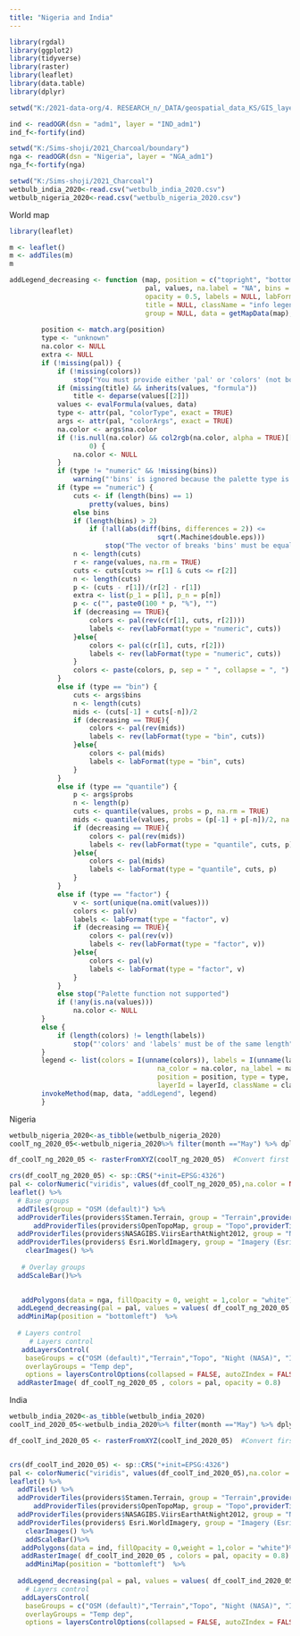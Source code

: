 ---
title: "Nigeria and India"
---


```{r, echo=FALSE, message=FALSE, results='hide',warning=FALSE}
library(rgdal)
library(ggplot2)
library(tidyverse)
library(raster)
library(leaflet)
library(data.table)
library(dplyr)

setwd("K:/2021-data-org/4. RESEARCH_n/_DATA/geospatial_data_KS/GIS_layers")

ind <- readOGR(dsn = "adm1", layer = "IND_adm1")
ind_f<-fortify(ind)

setwd("K:/Sims-shoji/2021_Charcoal/boundary")
nga <- readOGR(dsn = "Nigeria", layer = "NGA_adm1")
nga_f<-fortify(nga)
```


```{r, echo=FALSE, message=FALSE, results='hide',warning=FALSE}
setwd("K:/Sims-shoji/2021_Charcoal")
wetbulb_india_2020<-read.csv("wetbulb_india_2020.csv")
wetbulb_nigeria_2020<-read.csv("wetbulb_nigeria_2020.csv")
```

World map

```{r out.width='100%', echo=FALSE, warning=FALSE}
library(leaflet)

m <- leaflet()
m <- addTiles(m)
m
```

```{r, echo=FALSE, message=FALSE, results='hide',warning=FALSE}
addLegend_decreasing <- function (map, position = c("topright", "bottomright", "bottomleft","topleft"),
                                  pal, values, na.label = "NA", bins = 7, colors, 
                                  opacity = 0.5, labels = NULL, labFormat = labelFormat(), 
                                  title = NULL, className = "info legend", layerId = NULL, 
                                  group = NULL, data = getMapData(map), decreasing = FALSE) {
  
        position <- match.arg(position)
        type <- "unknown"
        na.color <- NULL
        extra <- NULL
        if (!missing(pal)) {
            if (!missing(colors)) 
                stop("You must provide either 'pal' or 'colors' (not both)")
            if (missing(title) && inherits(values, "formula")) 
                title <- deparse(values[[2]])
            values <- evalFormula(values, data)
            type <- attr(pal, "colorType", exact = TRUE)
            args <- attr(pal, "colorArgs", exact = TRUE)
            na.color <- args$na.color
            if (!is.null(na.color) && col2rgb(na.color, alpha = TRUE)[[4]] == 
                    0) {
                na.color <- NULL
            }
            if (type != "numeric" && !missing(bins)) 
                warning("'bins' is ignored because the palette type is not numeric")
            if (type == "numeric") {
                cuts <- if (length(bins) == 1) 
                    pretty(values, bins)
                else bins   
                if (length(bins) > 2) 
                    if (!all(abs(diff(bins, differences = 2)) <= 
                                     sqrt(.Machine$double.eps))) 
                        stop("The vector of breaks 'bins' must be equally spaced")
                n <- length(cuts)
                r <- range(values, na.rm = TRUE)
                cuts <- cuts[cuts >= r[1] & cuts <= r[2]]
                n <- length(cuts)
                p <- (cuts - r[1])/(r[2] - r[1])
                extra <- list(p_1 = p[1], p_n = p[n])
                p <- c("", paste0(100 * p, "%"), "")
                if (decreasing == TRUE){
                    colors <- pal(rev(c(r[1], cuts, r[2])))
                    labels <- rev(labFormat(type = "numeric", cuts))
                }else{
                    colors <- pal(c(r[1], cuts, r[2]))
                    labels <- rev(labFormat(type = "numeric", cuts))
                }
                colors <- paste(colors, p, sep = " ", collapse = ", ")
            }
            else if (type == "bin") {
                cuts <- args$bins
                n <- length(cuts)
                mids <- (cuts[-1] + cuts[-n])/2
                if (decreasing == TRUE){
                    colors <- pal(rev(mids))
                    labels <- rev(labFormat(type = "bin", cuts))
                }else{
                    colors <- pal(mids)
                    labels <- labFormat(type = "bin", cuts)
                }
            }
            else if (type == "quantile") {
                p <- args$probs
                n <- length(p)
                cuts <- quantile(values, probs = p, na.rm = TRUE)
                mids <- quantile(values, probs = (p[-1] + p[-n])/2, na.rm = TRUE)
                if (decreasing == TRUE){
                    colors <- pal(rev(mids))
                    labels <- rev(labFormat(type = "quantile", cuts, p))
                }else{
                    colors <- pal(mids)
                    labels <- labFormat(type = "quantile", cuts, p)
                }
            }
            else if (type == "factor") {
                v <- sort(unique(na.omit(values)))
                colors <- pal(v)
                labels <- labFormat(type = "factor", v)
                if (decreasing == TRUE){
                    colors <- pal(rev(v))
                    labels <- rev(labFormat(type = "factor", v))
                }else{
                    colors <- pal(v)
                    labels <- labFormat(type = "factor", v)
                }
            }
            else stop("Palette function not supported")
            if (!any(is.na(values))) 
                na.color <- NULL
        }
        else {
            if (length(colors) != length(labels)) 
                stop("'colors' and 'labels' must be of the same length")
        }
        legend <- list(colors = I(unname(colors)), labels = I(unname(labels)), 
                                     na_color = na.color, na_label = na.label, opacity = opacity, 
                                     position = position, type = type, title = title, extra = extra, 
                                     layerId = layerId, className = className, group = group)
        invokeMethod(map, data, "addLegend", legend)
        }
```

Nigeria
```{r out.width='100%', echo=FALSE, warning=FALSE,message=FALSE}

wetbulb_nigeria_2020<-as_tibble(wetbulb_nigeria_2020)
coolT_ng_2020_05<-wetbulb_nigeria_2020%>% filter(month =="May") %>% dplyr::select(x,y,cool_t)

df_coolT_ng_2020_05 <- rasterFromXYZ(coolT_ng_2020_05)  #Convert first two columns as lon-lat and third as value           

crs(df_coolT_ng_2020_05) <- sp::CRS("+init=EPSG:4326")
pal <- colorNumeric("viridis", values(df_coolT_ng_2020_05),na.color = NA)
leaflet() %>% 
  # Base groups
  addTiles(group = "OSM (default)") %>%
  addProviderTiles(providers$Stamen.Terrain, group = "Terrain",providerTileOptions(zIndex= -10000)) %>%
      addProviderTiles(providers$OpenTopoMap, group = "Topo",providerTileOptions(zIndex= -10)) %>%
  addProviderTiles(providers$NASAGIBS.ViirsEarthAtNight2012, group = "Night (NASA)",providerTileOptions(zIndex= -10)) %>%
  addProviderTiles(providers$ Esri.WorldImagery, group = "Imagery (Esri)",providerTileOptions(zIndex= -10)) %>%
    clearImages() %>%
  
   # Overlay groups
  addScaleBar()%>%
 

   addPolygons(data = nga, fillOpacity = 0, weight = 1,color = "white")%>%
  addLegend_decreasing(pal = pal, values = values( df_coolT_ng_2020_05 ),  position = "bottomright", decreasing = TRUE, title = "Temperature</br>depression</br>(°C)</br>May 2020")%>%
  addMiniMap(position = "bottomleft")  %>%
  
  # Layers control
     # Layers control
   addLayersControl(
    baseGroups = c("OSM (default)","Terrain","Topo", "Night (NASA)", "Imagery (Esri)"),
    overlayGroups = "Temp dep",
    options = layersControlOptions(collapsed = FALSE, autoZIndex = FALSE)) %>%
  addRasterImage( df_coolT_ng_2020_05 , colors = pal, opacity = 0.8) 
```


India

```{r out.width='100%', echo=FALSE,warning=FALSE,message=FALSE}
wetbulb_india_2020<-as_tibble(wetbulb_india_2020)
coolT_ind_2020_05<-wetbulb_india_2020%>% filter(month =="May") %>% dplyr::select(x,y,cool_t)

df_coolT_ind_2020_05 <- rasterFromXYZ(coolT_ind_2020_05)  #Convert first two columns as lon-lat and third as value           


crs(df_coolT_ind_2020_05) <- sp::CRS("+init=EPSG:4326")
pal <- colorNumeric("viridis", values(df_coolT_ind_2020_05),na.color = NA)
leaflet() %>% 
  addTiles() %>%
  addProviderTiles(providers$Stamen.Terrain, group = "Terrain",providerTileOptions(zIndex= -10000)) %>%
      addProviderTiles(providers$OpenTopoMap, group = "Topo",providerTileOptions(zIndex= -10)) %>%
  addProviderTiles(providers$NASAGIBS.ViirsEarthAtNight2012, group = "Night (NASA)",providerTileOptions(zIndex= -10)) %>%
  addProviderTiles(providers$ Esri.WorldImagery, group = "Imagery (Esri)",providerTileOptions(zIndex= -10)) %>%
    clearImages() %>%
    addScaleBar()%>%
   addPolygons(data = ind, fillOpacity = 0,weight = 1,color = "white")%>%
   addRasterImage( df_coolT_ind_2020_05 , colors = pal, opacity = 0.8) %>%
    addMiniMap(position = "bottomleft")  %>%
  
  addLegend_decreasing(pal = pal, values = values( df_coolT_ind_2020_05 ),  position = "bottomright", decreasing = TRUE, title = "Temperature</br>depression</br>(°C)</br>May 2020") %>%
    # Layers control
   addLayersControl(
    baseGroups = c("OSM (default)","Terrain","Topo", "Night (NASA)", "Imagery (Esri)"),
    overlayGroups = "Temp dep",
    options = layersControlOptions(collapsed = FALSE, autoZIndex = FALSE))
```








